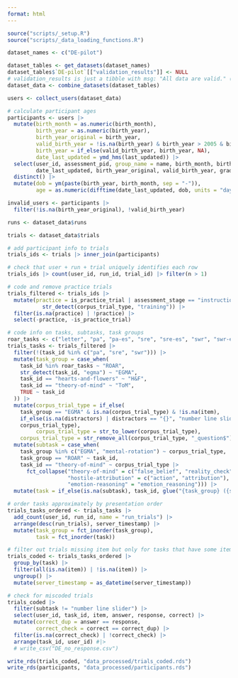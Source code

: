 ```yaml
---
format: html
---
```

  
```r
source("scripts/_setup.R")
source("scripts/_data_loading_functions.R")
```

```r
dataset_names <- c("DE-pilot")

dataset_tables <- get_datasets(dataset_names)
dataset_tables$`DE-pilot`[["validation_results"]] <- NULL 
# validation_results is just a tibble with msg: "All data are valid." (at the moment, at least)
dataset_data <- combine_datasets(dataset_tables)
```

```r
users <- collect_users(dataset_data)

# calculate participant ages
participants <- users |>
  mutate(birth_month = as.numeric(birth_month),
         birth_year = as.numeric(birth_year),
         birth_year_original = birth_year,
         valid_birth_year = !is.na(birth_year) & birth_year > 2005 & birth_year < 2023,
         birth_year = if_else(valid_birth_year, birth_year, NA),
         date_last_updated = ymd_hms(last_updated)) |>
  select(user_id, assessment_pid, group_name = name, birth_month, birth_year, # what about assessment_uid ?
         date_last_updated, birth_year_original, valid_birth_year, grade) |>
  distinct() |>
  mutate(dob = ym(paste(birth_year, birth_month, sep = "-")),
         age = as.numeric(difftime(date_last_updated, dob, units = "days")) / 365.25)

invalid_users <- participants |>
  filter(!is.na(birth_year_original), !valid_birth_year)
```

```r
runs <- dataset_data$runs
```

```r
trials <- dataset_data$trials

# add participant info to trials
trials_ids <- trials |> inner_join(participants)

# check that user + run + trial uniquely identifies each row
trials_ids |> count(user_id, run_id, trial_id) |> filter(n > 1)

# code and remove practice trials
trials_filtered <- trials_ids |>
  mutate(practice = is_practice_trial | assessment_stage == "instructions" |
           str_detect(corpus_trial_type, "training")) |>
  filter(is.na(practice) | !practice) |>
  select(-practice, -is_practice_trial)

# code info on tasks, subtasks, task groups
roar_tasks <- c("letter", "pa", "pa-es", "sre", "sre-es", "swr", "swr-es", "vocab")
trials_tasks <- trials_filtered |>
  filter(!(task_id %in% c("pa", "sre", "swr"))) |>
  mutate(task_group = case_when(
    task_id %in% roar_tasks ~ "ROAR",
    str_detect(task_id, "egma") ~ "EGMA",
    task_id == "hearts-and-flowers" ~ "H&F",
    task_id == "theory-of-mind" ~ "ToM",
    TRUE ~ task_id
  )) |>
  mutate(corpus_trial_type = if_else(
    task_group == "EGMA" & is.na(corpus_trial_type) & !is.na(item),
    if_else(is.na(distractors) | distractors == "{}", "number line slider", "number line 4afc"),
    corpus_trial_type),
         corpus_trial_type = str_to_lower(corpus_trial_type),
    corpus_trial_type = str_remove_all(corpus_trial_type, "_question$")) |>
  mutate(subtask = case_when(
    task_group %in% c("EGMA", "mental-rotation") ~ corpus_trial_type,
    task_group == "ROAR" ~ task_id,
    task_id == "theory-of-mind" ~ corpus_trial_type |>
      fct_collapse("theory-of-mind" = c("false_belief", "reality_check", "reference"),
                   "hostile-attribution" = c("action", "attribution"),
                   "emotion-reasoning" = "emotion_reasoning"))) |>
  mutate(task = if_else(is.na(subtask), task_id, glue("{task_group} ({subtask})")))

# order tasks approximately by presentation order
trials_tasks_ordered <- trials_tasks |>
  add_count(user_id, run_id, name = "run_trials") |>
  arrange(desc(run_trials), server_timestamp) |>
  mutate(task_group = fct_inorder(task_group),
         task = fct_inorder(task))

# filter out trials missing item but only for tasks that have some items
trials_coded <- trials_tasks_ordered |>
  group_by(task) |>
  filter(all(is.na(item)) | !is.na(item)) |>
  ungroup() |>
  mutate(server_timestamp = as_datetime(server_timestamp))

# check for miscoded trials
trials_coded |>
  filter(subtask != "number line slider") |>
  select(user_id, task_id, item, answer, response, correct) |>
  mutate(correct_dup = answer == response,
         correct_check = correct == correct_dup) |>
  filter(is.na(correct_check) | !correct_check) |>
  arrange(task_id, user_id) #|>
  # write_csv("DE_no_response.csv")

write_rds(trials_coded, "data_processed/trials_coded.rds")
write_rds(participants, "data_processed/participants.rds")
```
